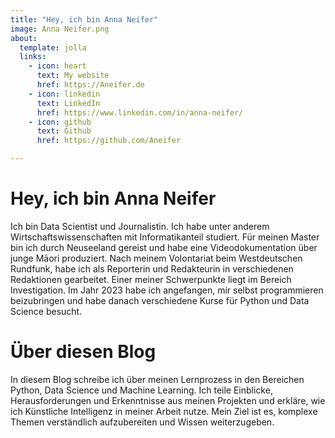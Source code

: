 ```yaml
---
title: "Hey, ich bin Anna Neifer"
image: Anna Neifer.png
about:
  template: jolla
  links:
    - icon: heart
      text: My website
      href: https://Aneifer.de
    - icon: linkedin
      text: LinkedIn
      href: https://www.linkedin.com/in/anna-neifer/
    - icon: github
      text: Github
      href: https://github.com/Aneifer

---
```


# Hey, ich bin Anna Neifer

Ich bin Data Scientist und Journalistin. Ich habe unter anderem Wirtschaftswissenschaften mit Informatikanteil studiert. Für meinen Master bin ich durch Neuseeland gereist und habe eine Videodokumentation über junge Māori produziert.
Nach meinem Volontariat beim Westdeutschen Rundfunk, habe ich als Reporterin und Redakteurin in verschiedenen Redaktionen gearbeitet. Einer meiner Schwerpunkte liegt im Bereich Investigation.
Im Jahr 2023 habe ich angefangen, mir selbst programmieren beizubringen und habe danach verschiedene Kurse für Python und Data Science besucht. 

# Über diesen Blog

In diesem Blog schreibe ich über meinen Lernprozess in den Bereichen Python, Data Science und Machine Learning. Ich teile Einblicke, Herausforderungen und Erkenntnisse aus meinen Projekten und erkläre, wie ich Künstliche Intelligenz in meiner Arbeit nutze. Mein Ziel ist es, komplexe Themen verständlich aufzubereiten und Wissen weiterzugeben.